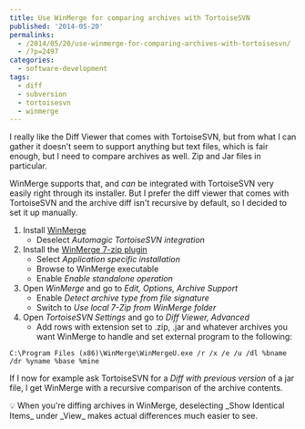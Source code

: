 ---
title: Use WinMerge for comparing archives with TortoiseSVN
published: '2014-05-20'
permalinks:
  - /2014/05/20/use-winmerge-for-comparing-archives-with-tortoisesvn/
  - /?p=2497
categories:
  - software-development
tags:
  - diff
  - subversion
  - tortoisesvn
  - winmerge
---

I really like the Diff Viewer that comes with TortoiseSVN, but from what I can gather it doesn't seem to support anything but text files, which is fair enough, but I need to compare archives as well. Zip and Jar files in particular.

WinMerge supports that, and _can_ be integrated with TortoiseSVN very easily right through its installer. But I prefer the diff viewer that comes with TortoiseSVN and the archive diff isn't recursive by default, so I decided to set it up manually.

1. Install [WinMerge](https://winmerge.org/)
   - Deselect <i>Automagic TortoiseSVN integration</i>
2. Install the [WinMerge 7-zip plugin](https://winmerge.org/downloads/plugins.php)
   - Select <i>Application specific installation</i>
   - Browse to WinMerge executable
   - Enable <i>Enable standalone operation</i>
3. Open <i>WinMerge</i> and go to <i>Edit, Options, Archive Support</i>
   - Enable <i>Detect archive type from file signature</i>
   - Switch to <i>Use local 7-Zip from WinMerge folder</i>
4. Open <i>TortoiseSVN Settings</i> and go to <i>Diff Viewer, Advanced</i>
   - Add rows with extension set to .zip, .jar and whatever archives you want WinMerge to handle and set external program to the following:

```dos
C:\Program Files (x86)\WinMerge\WinMergeU.exe /r /x /e /u /dl %bname /dr %yname %base %mine
```

If I now for example ask TortoiseSVN for a <i>Diff with previous version</i> of a jar file, I get WinMerge with a recursive comparison of the archive contents.

<Note>
  💡 When you're diffing archives in WinMerge, deselecting _Show Identical
  Items_ under _View_ makes actual differences much easier to see.
</Note>
